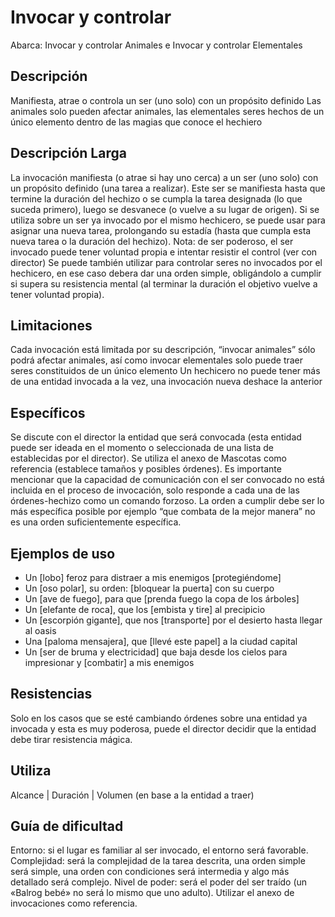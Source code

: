 # Invocar y controlar

Abarca: Invocar y controlar Animales e Invocar y controlar Elementales

## Descripción

Manifiesta, atrae o controla un ser (uno solo) con un propósito definido
Las animales solo pueden afectar animales, las elementales seres hechos de un único elemento dentro de las magias que conoce el hechiero

## Descripción Larga

La invocación manifiesta (o atrae si hay uno cerca) a un ser (uno solo) con un propósito definido (una tarea a realizar). Este ser se manifiesta hasta que termine la duración del hechizo o se cumpla la tarea designada (lo que suceda primero), luego se desvanece (o vuelve a su lugar de origen).
Si se utiliza sobre un ser ya invocado por el mismo hechicero, se puede usar para asignar una nueva tarea, prolongando su estadía (hasta que cumpla esta nueva tarea o la duración del hechizo). Nota: de ser poderoso, el ser invocado puede tener voluntad propia e intentar resistir el control (ver con director)
Se puede también utilizar para controlar seres no invocados por el hechicero, en ese caso debera dar una orden simple, obligándolo a cumplir si supera su resistencia mental (al terminar la duración el objetivo vuelve a tener voluntad propia).

## Limitaciones

Cada invocación está limitada por su descripción, “invocar animales” sólo podrá afectar animales, así como invocar elementales solo puede traer seres constituidos de un único elemento
Un hechicero no puede tener más de una entidad invocada a la vez, una invocación nueva deshace la anterior

## Específicos

Se discute con el director la entidad que será convocada (esta entidad puede ser ideada en el momento o seleccionada de una lista de establecidas por el director).
Se utiliza el anexo de Mascotas como referencia (establece tamaños y posibles órdenes).
Es importante mencionar que la capacidad de comunicación con el ser convocado no está incluida en el proceso de invocación, solo responde a cada una de las órdenes-hechizo como un comando forzoso. La orden a cumplir debe ser lo más específica posible por ejemplo “que combata de la mejor manera” no es una orden suficientemente específica.

## Ejemplos de uso

- Un [lobo] feroz para distraer a mis enemigos [protegiéndome]
- Un [oso polar], su orden: [bloquear la puerta] con su cuerpo
- Un [ave de fuego], para que [prenda fuego la copa de los árboles]
- Un [elefante de roca], que los [embista y tire] al precipicio
- Un [escorpión gigante], que nos [transporte] por el desierto hasta llegar al oasis
- Una [paloma mensajera], que [llevé este papel] a la ciudad capital
- Un [ser de bruma y electricidad] que baja desde los cielos para impresionar y [combatir] a mis enemigos

## Resistencias

Solo en los casos que se esté cambiando órdenes sobre una entidad ya invocada y esta es muy poderosa, puede el director decidir que la entidad debe tirar resistencia mágica.

## Utiliza

Alcance | Duración | Volumen (en base a la entidad a traer)

## Guía de dificultad

Entorno: si el lugar es familiar al ser invocado, el entorno será favorable. Complejidad: será la complejidad de la tarea descrita, una orden simple será simple, una orden con condiciones será intermedia y algo más detallado será complejo. Nivel de poder: será el poder del ser traído (un «Balrog bebé» no será lo mismo que uno adulto). Utilizar el anexo de invocaciones como referencia.
